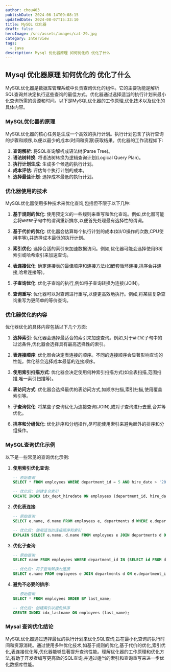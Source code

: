 ```yaml
---
author: chou403
publishDate: 2024-06-14T09:08:15
updatedDate: 2024-08-07T15:33:10
title: MySQL 优化器
draft: false
heroImage: /src/assets/images/cat-29.jpg
category: Interview
tags:
  - java
description: Mysql 优化器原理 如何优化的 优化了什么
---
```


## Mysql 优化器原理 如何优化的 优化了什么

MySQL优化器是数据库管理系统中负责查询优化的组件。它的主要功能是解析SQL查询并决定执行这些查询的最佳方式。优化器通过选择适当的执行计划来最小化查询所需的资源和时间。以下是MySQL优化器的工作原理,优化技术以及优化的具体内容。

### MySQL优化器的原理

MySQL优化器的核心任务是生成一个高效的执行计划。执行计划包含了执行查询的步骤和顺序,以便以最少的成本(时间和资源)获取结果。优化器的工作流程如下:

1. **查询解析**: 将SQL查询解析成语法树(Parse Tree)。
2. **语法树转换**: 将语法树转换为逻辑查询计划(Logical Query Plan)。
3. **执行计划生成**: 生成多个候选的执行计划。
4. **成本评估**: 评估每个执行计划的成本。
5. **选择最佳计划**: 选择成本最低的执行计划。

### 优化器使用的技术

MySQL优化器使用多种技术来优化查询,包括但不限于以下几种:

1. **基于规则的优化**: 使用预定义的一些规则来重写和优化查询。例如,优化器可能会将`WHERE`子句中的谓词重新排序,以便首先处理最有选择性的谓词。

2. **基于代价的优化**: 优化器会估算每个执行计划的成本(如I/O操作的次数,CPU使用率等),并选择成本最低的执行计划。

3. **索引优化**: 选择合适的索引来加速数据访问。例如,优化器可能会选择使用B树索引或哈希索引来加速查询。

4. **表连接优化**: 确定连接表的最佳顺序和连接方法(如嵌套循环连接,排序合并连接,哈希连接等)。

5. **子查询优化**: 优化子查询的执行,例如将子查询转换为连接(JOIN)。

6. **查询重写**: 优化器可以对查询进行重写,以便更高效地执行。例如,将某些复杂查询重写为更简单的等价查询。

### 优化器优化的内容

优化器优化的具体内容包括以下几个方面:

1. **选择索引**: 优化器会选择最适合的索引来加速查询。例如,对于`WHERE`子句中的过滤条件,优化器会选择具有最高选择性的索引。

2. **表连接顺序**: 优化器会决定表连接的顺序。不同的连接顺序会显著影响查询的性能。优化器会选择成本最低的连接顺序。

3. **使用索引扫描方式**: 优化器会决定使用何种索引扫描方式(如全表扫描,范围扫描,唯一索引扫描等)。

4. **表访问方式**: 优化器会选择最优的表访问方式,如顺序扫描,索引扫描,使用覆盖索引等。

5. **子查询优化**: 将某些子查询优化为连接查询(JOIN),或对子查询进行去重,合并等优化。

6. **排序和分组优化**: 优化排序和分组操作,尽可能使用索引来避免额外的排序和分组操作。

### MySQL查询优化示例

以下是一些常见的查询优化示例:

1. **使用索引优化查询**:

   ```sql
   -- 原始查询
   SELECT * FROM employees WHERE department_id = 5 AND hire_date > '2020-01-01';

   -- 优化后: 创建复合索引
   CREATE INDEX idx_dept_hiredate ON employees (department_id, hire_date);
   ```

2. **优化表连接**:

   ```sql
   -- 原始查询
   SELECT e.name, d.name FROM employees e, departments d WHERE e.department_id = d.id;

   -- 优化后: 使用适当的连接顺序和索引
   EXPLAIN SELECT e.name, d.name FROM employees e JOIN departments d ON e.department_id = d.id;
   ```

3. **优化子查询**:

   ```sql
   -- 原始查询
   SELECT name FROM employees WHERE department_id IN (SELECT id FROM departments WHERE location = 'New York');

   -- 优化后: 将子查询转换为连接
   SELECT e.name FROM employees e JOIN departments d ON e.department_id = d.id WHERE d.location = 'New York';
   ```

4. **避免不必要的排序**:

   ```sql
   -- 原始查询
   SELECT * FROM employees ORDER BY last_name;

   -- 优化后: 创建索引以避免排序
   CREATE INDEX idx_lastname ON employees (last_name);
   ```

### Mysal 查询优化结论

MySQL优化器通过选择最优的执行计划来优化SQL查询,旨在最小化查询的执行时间和资源消耗。通过使用多种优化技术,如基于规则的优化,基于代价的优化,索引优化,表连接优化等,优化器能够显著提升查询性能。理解优化器的工作原理和优化方法,有助于开发者编写更高效的SQL查询,并通过适当的索引和查询重写来进一步优化数据库性能。
